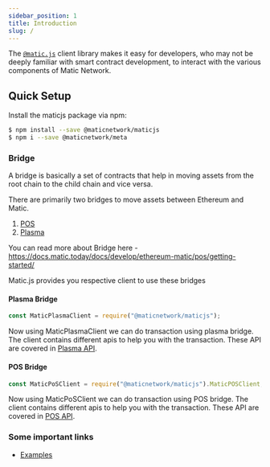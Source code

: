 ```yaml
---
sidebar_position: 1
title: Introduction
slug: /
---
```


The [`@matic.js`](https://github.com/maticnetwork/matic.js/) client library makes it easy for developers, who may not be deeply familiar with smart contract development, to interact with the various components of Matic Network.

## Quick Setup

Install the maticjs package via npm:

```bash
$ npm install --save @maticnetwork/maticjs
$ npm i --save @maticnetwork/meta
```

### Bridge

A bridge is basically a set of contracts that help in moving assets from the root chain to the child chain and vice versa.

There are primarily two bridges to move assets between Ethereum and Matic.

1. [POS](https://docs.matic.today/docs/develop/ethereum-matic/pos/getting-started/) 
2. [Plasma](https://docs.matic.today/docs/develop/ethereum-matic/plasma/getting-started)

You can read more about Bridge here - https://docs.matic.today/docs/develop/ethereum-matic/pos/getting-started/

Matic.js provides you respective client to use these bridges 

#### Plasma Bridge

```js
const MaticPlasmaClient = require("@maticnetwork/maticjs");
```

Now using MaticPlasmaClient we can do transaction using plasma bridge. The client contains different apis to help you with the transaction.
These API are covered in [Plasma API](/docs/plasma/new-matic/).

#### POS Bridge

```js
const MaticPoSClient = require("@maticnetwork/maticjs").MaticPOSClient;
```

Now using MaticPoSClient we can do transaction using POS bridge. The client contains different apis to help you with the transaction.
These API are covered in [POS API](/docs/pos/new-matic/).

### Some important links 

* [Examples](https://github.com/maticnetwork/matic.js/tree/master/examples)
